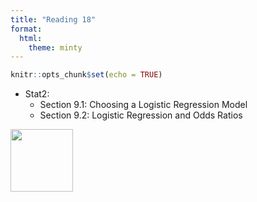 ```yaml
---
title: "Reading 18"
format: 
  html:
    theme: minty
---
```



```r
knitr::opts_chunk$set(echo = TRUE)
```



- Stat2:
  + Section 9.1: Choosing a Logistic Regression Model
  + Section 9.2: Logistic Regression and Odds Ratios
  
[![](img/favicon.png){width="100" fig-align="right"}](https://bit.ly/sta-112-f22)